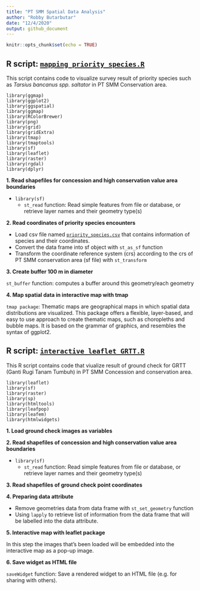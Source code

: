 ```yaml
---
title: "PT SMM Spatial Data Analysis"
author: "Robby Butarbutar"
date: "12/4/2020"
output: github_document
---
```


```r
knitr::opts_chunk$set(echo = TRUE)
```

## R script: [`mapping_priority_species.R`](https://github.com/robbybinsar/Konservasi_ANJ/blob/master/spatial_data_analysis/SMM/mapping_priority_species.R)

This script contains code to visualize survey result of priority species such as *Tarsius bancanus spp. saltator* in PT SMM Conservation area.

```
library(ggmap)
library(ggplot2)
library(ggspatial)
library(ggmap)
library(RColorBrewer)
library(png)
library(grid)
library(gridExtra)
library(tmap)
library(tmaptools)
library(sf)
library(leaflet)
library(raster)
library(rgdal)
library(dplyr)
```

**1. Read shapefiles for concession and high conservation value area boundaries**

* `library(sf)`
  + `st_read` function: Read simple features from file or database, or retrieve layer names and their geometry type(s)
  
**2. Read coordinates of priority species encounters**

  * Load csv file named [`priority_species.csv`](https://github.com/robbybinsar/Konservasi_ANJ/blob/master/spatial_data_analysis/SMM/priority_species.csv) that contains information of species and their coordinates.
  * Convert the data frame into sf object with `st_as_sf` function
  * Transform the coordinate reference system (crs) according to the crs of PT SMM conservation area (sf file) with `st_transform`
  
**3. Create buffer 100 m in diameter**

`st_buffer` function: computes a buffer around this geometry/each geometry

**4. Map spatial data in interactive map with tmap**

`tmap package`: Thematic maps are geographical maps in which spatial data distributions are visualized. This package offers a flexible, layer-based, and easy to use approach to create thematic maps, such as choropleths and bubble maps. It is based on the grammar of graphics, and resembles the syntax of ggplot2.


## R script: [`interactive_leaflet_GRTT.R`](https://github.com/robbybinsar/Konservasi_ANJ/blob/master/spatial_data_analysis/SMM/interactive_leaflet_GRTT.R)

This R script contains code that viualize result of ground check for GRTT (Ganti Rugi Tanam Tumbuh) in PT SMM Concession and conservation area.

```
library(leaflet)
library(sf)
library(raster)
library(sp)
library(htmltools)
library(leafpop)
library(leafem)
library(htmlwidgets)
```

**1. Load ground check images as variables**

**2. Read shapefiles of concession and high conservation value area boundaries**

* `library(sf)`
  + `st_read` function: Read simple features from file or database, or retrieve layer names and their geometry type(s)
  
**3. Read shapefiles of ground check point coordinates**

**4. Preparing data attribute**

  * Remove geometries data from data frame with `st_set_geometry` function
  * Using `lapply` to retrieve list of information from the data frame that will be labelled into the data attribute.
  
**5. Interactive map with leaflet package**

In this step the images that's been loaded will be embedded into the interactive map as a pop-up image.

**6. Save widget as HTML file**

`saveWidget` function: Save a rendered widget to an HTML file (e.g. for sharing with others).




    